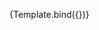 
<Meta
  title="Macif/Commun/Input"
  component={Input}
/>



<Canvas>
  <Story name="par défaut"
         args={{onChange: action("onChange")}}>
    {Template.bind({})}
  </Story>
</Canvas>
